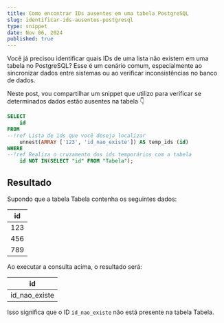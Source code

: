 ```yaml
---
title: Como encontrar IDs ausentes em uma tabela PostgreSQL
slug: identificar-ids-ausentes-postgresql
type: snippet
date: Nov 06, 2024
published: true
---
```


Você já precisou identificar quais IDs de uma lista não existem em uma tabela no PostgreSQL? Esse é um cenário comum, especialmente ao sincronizar dados entre sistemas ou ao verificar inconsistências no banco de dados.

Neste post, vou compartilhar um snippet que utilizo para verificar se determinados dados estão ausentes na tabela 👇

```sql
SELECT
	id
FROM
--!ref Lista de ids que você deseja localizar
	unnest(ARRAY ['123', 'id_nao_existe']) AS temp_ids (id)
WHERE
--!ref Realiza o cruzamento dos ids temporários com a tabela
	id NOT IN(SELECT "id" FROM "Tabela");
```

## Resultado

Supondo que a tabela Tabela contenha os seguintes dados:

| id  |
|-----|
| 123 |
| 456 |
| 789 |


Ao executar a consulta acima, o resultado será:

|       id      |
|---------------|
| id_nao_existe |

Isso significa que o ID `id_nao_existe` não está presente na tabela Tabela.
